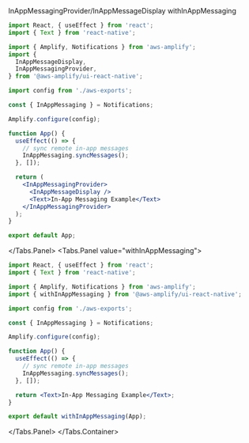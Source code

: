 
<Example>
<ExampleCode>
<Tabs.Container defaultValue="InAppMessagingProvider/InAppMessageDisplay">
  <Tabs.List>
    <Tabs.Tab value="InAppMessagingProvider/InAppMessageDisplay">InAppMessagingProvider/InAppMessageDisplay</Tabs.Tab>
    <Tabs.Tab value="withInAppMessaging">withInAppMessaging</Tabs.Tab>
  </Tabs.List>
  <Tabs.Panel value="InAppMessagingProvider/InAppMessageDisplay">

```jsx
import React, { useEffect } from 'react';
import { Text } from 'react-native';

import { Amplify, Notifications } from 'aws-amplify';
import {
  InAppMessageDisplay,
  InAppMessagingProvider,
} from '@aws-amplify/ui-react-native';

import config from './aws-exports';

const { InAppMessaging } = Notifications;

Amplify.configure(config);

function App() {
  useEffect(() => {
    // sync remote in-app messages
    InAppMessaging.syncMessages();
  }, []);

  return (
    <InAppMessagingProvider>
      <InAppMessageDisplay />
      <Text>In-App Messaging Example</Text>
    </InAppMessagingProvider>
  );
}

export default App;
```

</Tabs.Panel>
<Tabs.Panel value="withInAppMessaging">

```jsx
import React, { useEffect } from 'react';
import { Text } from 'react-native';

import { Amplify, Notifications } from 'aws-amplify';
import { withInAppMessaging } from '@aws-amplify/ui-react-native';

import config from './aws-exports';

const { InAppMessaging } = Notifications;

Amplify.configure(config);

function App() {
  useEffect(() => {
    // sync remote in-app messages
    InAppMessaging.syncMessages();
  }, []);

  return <Text>In-App Messaging Example</Text>;
}

export default withInAppMessaging(App);
```
   
  </Tabs.Panel>
</Tabs.Container>
</ExampleCode>
</Example>
